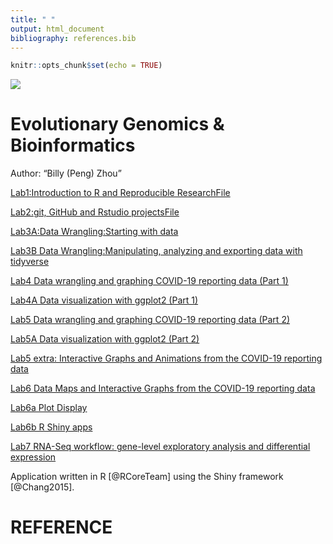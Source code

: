 ```yaml
---
title: " "
output: html_document
bibliography: references.bib
---
```


```r
knitr::opts_chunk$set(echo = TRUE)
```
![](image/Image_2.jpg)

# Evolutionary Genomics & Bioinformatics
Author: "Billy (Peng) Zhou"


[Lab1:Introduction to R and Reproducible ResearchFile](Lab_1.html)

[Lab2:git, GitHub and Rstudio projectsFile](Lab2_Rmd.html)

[Lab3A:Data Wrangling:Starting with data](Lab3A.html)

[Lab3B Data Wrangling:Manipulating, analyzing and exporting data with tidyverse](Lab3B.html)

[Lab4 Data wrangling and graphing COVID-19 reporting data (Part 1)](Lab4.html) 

[Lab4A Data visualization with ggplot2 (Part 1)](Lab4a.html) 

[Lab5 Data wrangling and graphing COVID-19 reporting data (Part 2)](Lab5.html) 

[Lab5A Data visualization with ggplot2 (Part 2)](Lab5a.html) 

[Lab5 extra: Interactive Graphs and Animations from the COVID-19 reporting data](Lab5extra.html)

[Lab6 Data Maps and Interactive Graphs from the COVID-19 reporting data](Lab6.html) 

[Lab6a Plot Display](Lab6a.html)

[Lab6b R Shiny apps](Lab6b.html)

[Lab7 RNA-Seq workflow: gene-level exploratory analysis and differential expression](Lab7.html)

Application written in R [@RCoreTeam] using the Shiny framework [@Chang2015].

# REFERENCE

